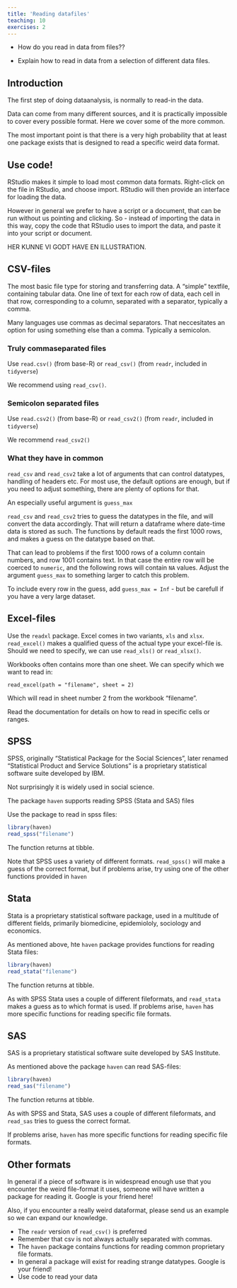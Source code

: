 ```yaml
---
title: 'Reading datafiles'
teaching: 10
exercises: 2
---
```


:::::::::::::::::::::::::::::::::::::: questions 

- How do you read in data from files??

::::::::::::::::::::::::::::::::::::::::::::::::

::::::::::::::::::::::::::::::::::::: objectives

- Explain how to read in data from a selection of different data files. 

::::::::::::::::::::::::::::::::::::::::::::::::

## Introduction

The first step of doing dataanalysis, is normally to read-in
the data. 

Data can come from many different sources, and it is practically
impossible to cover every possible format. Here we cover some of
the more common.

:::::::::::::::::::::::::::::::::::::::::::::::::::::::::::::::::::: instructor

The most important point is that there is a very high probability
that at least one package exists that is designed to read a specific
weird data format.

::::::::::::::::::::::::::::::::::::::::::::::::::::::::::::::::::::::::::::::::

## Use code!

RStudio makes it simple to load most common data formats. Right-click on the file in RStudio, and choose import. RStudio will then provide an interface for loading the data.

However in general we prefer to have a script or a document, that can be run without us pointing and clicking. So - instead of importing the data in this way, copy the code that
RStudio uses to import the data, and paste it into your script or document.

HER KUNNE VI GODT HAVE EN ILLUSTRATION.


## CSV-files

The most basic file type for storing and transferring data. A "simple" textfile,
containing tabular data. One line of text for each row of data, each cell in
that row, corresponding to a column, separated with a separator, typically a 
comma.

Many languages use commas as decimal separators. That neccesitates an option 
for using something else than a comma. Typically a semicolon.

### Truly commaseparated files

Use `read.csv()` (from base-R) or `read_csv()` (from `readr`, included in `tidyverse`)

We recommend using `read_csv()`.

### Semicolon separated files

Use `read.csv2()` (from base-R) or `read_csv2()` (from `readr`, included in `tidyverse`)

We recommend `read_csv2()`

### What they have in common

`read_csv` and `read_csv2` take a lot of arguments that can control 
datatypes, handling of headers etc. For most use, the default options are 
enough, but if you need to adjust something, there are plenty of options for that.

An especially useful argument is `guess_max`

`read_csv` and `read_csv2` tries to guess the datatypes in
the file, and will convert the data accordingly. That will 
return a dataframe where date-time data is stored as such.
The functions by default reads the first 1000 rows, and 
makes a guess on the datatype based on that. 

That can lead to problems if the first 1000 rows of a 
column contain numbers, and row 1001 contains text. In that case the entire
row will be coerced to `numeric`, and the following rows
will contain `NA` values. Adjust the argument `guess_max` to
something larger to catch this problem.

To include every row in the guess, add `guess_max = Inf` - 
but be carefull if you have a very large dataset.



## Excel-files

Use the `readxl` package. Excel comes in two variants, `xls` and `xlsx`. `read_excel()`
makes a qualified quess of the actual type your excel-file is. Should we need to
specify, we can use `read_xls()` or `read_xlsx()`.

Workbooks often contains more than one sheet. We can specify which we want to 
read in:

`read_excel(path = "filename", sheet = 2)`

Which will read in sheet number 2 from the workbook "filename".

Read the documentation for details on how to read in specific cells or ranges.



## SPSS

SPSS, originally "Statistical Package for the Social Sciences", later renamed "Statistical Product and Service Solutions" is a proprietary statistical software suite 
developed by IBM.

Not surprisingly it is widely used in social science.

The package `haven` supports reading SPSS (Stata and SAS) files

Use the package  to read in spss files:

```r
library(haven)
read_spss("filename")
```

The function returns at tibble.

Note that SPSS uses a variety of different formats.
`read_spss()` will make a guess of the correct format, but
if problems arise, try using one of the other functions provided in `haven`


## Stata

Stata is a proprietary statistical software package, used
in a multitude of different fields, primarily biomedicine,
epidemiololy, sociology and economics.

As mentioned above, hte `haven` package provides functions
for reading Stata files:

```r
library(haven)
read_stata("filename")
```

The function returns at tibble.

As with SPSS Stata uses a couple of different fileformats, and `read_stata` makes a guess as to which format is used.
If problems arise, `haven` has more specific functions for
reading specific file formats.

## SAS

SAS is a proprietary statistical software suite developed
by SAS Institute.

As mentioned above the package `haven` can read SAS-files:


```r
library(haven)
read_sas("filename")
```

The function returns at tibble.

As with SPSS and Stata, SAS uses a couple of different fileformats, and `read_sas` tries to guess the correct format.

If problems arise, `haven` has more specific functions for
reading specific file formats.

## Other formats

In general if a piece of software is in widespread enough use that you encounter
the weird file-format it uses, someone will have written a package for reading
it. Google is your friend here!

Also, if you encounter a really weird dataformat, please send us an example so
we can expand our knowledge.




::::::::::::::::::::::::::::::::::::: keypoints 

- The `readr` version of `read_csv()` is preferred
- Remember that csv is not always actually separated with commas.
- The `haven` package contains functions for reading common proprietary file formats.
- In general a package will exist for reading strange datatypes. Google is your friend!
- Use code to read your data

::::::::::::::::::::::::::::::::::::::::::::::::

